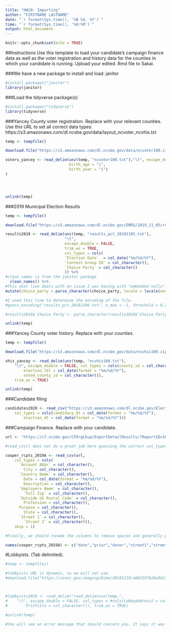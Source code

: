 ```yaml
---
title: "HW10: Importing"
author: "FIRSTNAME LASTNAME"
date: "`r format(Sys.time(), '%B %d, %Y')`"
time: "`r format(Sys.time(), '%H:%M')`"
output: html_document
---
```

```r
knitr::opts_chunk$set(echo = TRUE)
```


##Instructions
Use this template to load your candidate's campaign finance data as well as the voter registration and history data for the counties in which your candidate is running. Upload your edited .Rmd file to Sakai.

###We have a new package to install and load: janitor
```r
#install.packages("janitor")
library(janitor)
```


###Load the tidyverse package(s)
```r
#install.packages("tidyverse")
library(tidyverse)
```




###Yancey County voter registration. Replace with your relevant counties.
Use this URL to set all correct data types: https://s3.amazonaws.com/dl.ncsbe.gov/data/layout_ncvoter_ncvhis.txt
```r
temp <- tempfile()

download.file("https://s3.amazonaws.com/dl.ncsbe.gov/data/ncvoter100.zip",temp)

voters_yancey <- read_delim(unz(temp, "ncvoter100.txt"),"\t", escape_double = FALSE, trim_ws = TRUE, locale = locale(encoding = "UTF8"),na = c("", " "), col_types = cols(.default = "c", 
                            birth_age = "i",
                            birth_year = "i")
)




unlink(temp)
```

###2019 Municipal Election Results
```r
temp <- tempfile()

download.file("https://s3.amazonaws.com/dl.ncsbe.gov/ENRS/2019_11_05/results_pct_20191105.zip",temp)

results2019 <- read_delim(unz(temp, "results_pct_20191105.txt"),
                          "\t", 
                          escape_double = FALSE,
                          trim_ws = TRUE, 
                          col_types = cols(
                          `Election Date`  = col_date("%m/%d/%Y"),
                          `Contest Group ID` = col_character(),
                          `Choice Party` = col_character()
                          )) %>%
#clean_names is from the janitor package
  clean_names() %>%
#This next line deals with an issue I was having with "embedded nulls". I did try setting the locale inside read_delim, but it did not fix them problem. This line seems to do the trick... 
mutate(choice_party = parse_character(choice_party, locale = locale(encoding = "ISO-8859-2")))

#I used this line to determine the encoding of the file. 
#guess_encoding("results_pct_20181106.txt", n_max = -1, threshold = 0.2)

#results2018$`Choice Party`<- parse_character(results2018$`Choice Party`, locale = locale(encoding = "ISO-8859-2"))

unlink(temp)
```

###Yancey County voter history. Replace with your counties.
```r
temp <- tempfile()

download.file("https://s3.amazonaws.com/dl.ncsbe.gov/data/ncvhis100.zip",temp)

vhis_yancey <- read_delim(unz(temp, "ncvhis100.txt"), 
    "\t", escape_double = FALSE, col_types = cols(county_id = col_character(), 
        election_lbl = col_date(format = "%m/%d/%Y"), 
        voted_county_id = col_character()), 
    trim_ws = TRUE)

unlink(temp)
```

###Candidate filing
```r
candidates2020 <- read_csv("https://s3.amazonaws.com/dl.ncsbe.gov/Elections/2020/Candidate%20Filing/Candidate_Listing_2020.csv", 
    col_types = cols(candidacy_dt = col_date(format = "%m/%d/%Y"), 
        election_dt = col_date(format = "%m/%d/%Y")))
```


###Campaign Finance. Replace with your candidate.
```r

url <- "https://cf.ncsbe.gov/CFOrgLkup/ExportDetailResults/?ReportID=168216&Type=REC&Title=Cooper%20for%20North%20Carolina%20-%202019%20Mid%20Year%20Semi-Annual"

#read_csv() does not do a great job here guessing the correct col_types, so we have to define them explicitly.

cooper_rcpts_2019A <- read_csv(url, 
    col_types = cols(
      `Account Abbr` = col_character(), 
        City = col_character(), 
      `Country Name` = col_character(), 
        Date = col_date(format = "%m/%d/%Y"), 
        Description = col_character(), 
      `Employers Name` = col_character(), 
        `Full Zip` = col_character(), 
      `Outside US Postal Code` = col_character(), 
        Profession = col_character(), 
      Purpose = col_character(), 
        State = col_character(), 
      `Street 1` = col_character(), 
        `Street 2` = col_character()),
    skip = 1)

#Finally, we should rename the columns to remove spaces and generally promote brevity.

names(cooper_rcpts_2019A) <- c("date","prior","donor","street1","street2","city","state","zip","country","postal","profession","employer","purpose","type","account","payment_form","description","amount","sum_to_date")

```


#Lobbyists. (Tab delimited). 
```r
#temp <- tempfile()

#lobbyists URL is dynamic, so we will not use.
#download.file("https://sosnc.gov/imaging/Dime/20191219/a882197628a9427f936b988405748d00.zip",temp)



#lobbyists2020 <- read_delim("read_delim(unz(temp,", 
#    "\t", escape_double = FALSE, col_types = #cols(LobbyAddress2 = col_character(), 
#        PrinTitle = col_character()), trim_ws = TRUE)

#unlink(temp)

#You will see an error message that should concern you. It says it was getting more data than expected. But if you poke around in the file a bit with a text editor, you will see that there is an etra "tab" and the end of all the data lines... but not in the first row, which gives us our column headers. We see in the global environment that this dataframe has the 23 columns we would expect, so for now we can ignore this error. But it should lurk in the back of our head as the first place to look if we start seeing errors in our analysis.

```




